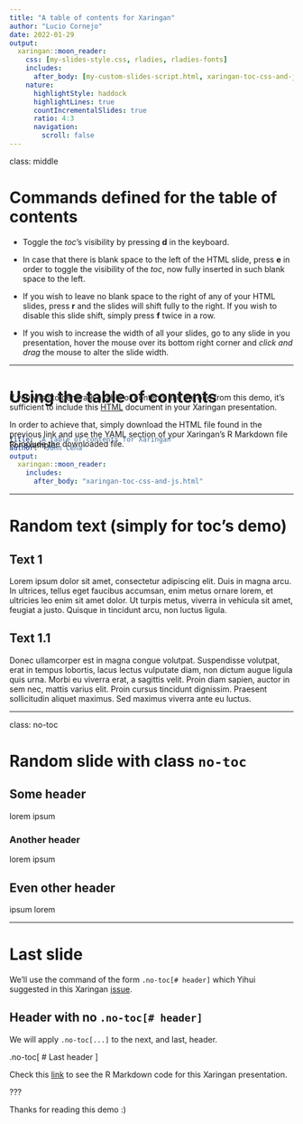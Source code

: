 ```yaml
---
title: "A table of contents for Xaringan"
author: "Lucio Cornejo"
date: 2022-01-29
output:
  xaringan::moon_reader:
    css: [my-slides-style.css, rladies, rladies-fonts]
    includes:
      after_body: [my-custom-slides-script.html, xaringan-toc-css-and-js.html]
    nature:
      highlightStyle: haddock
      highlightLines: true
      countIncrementalSlides: true
      ratio: 4:3
      navigation:
        scroll: false
---
```

class: middle

# Commands defined for the table of contents

- Toggle the _toc_'s visibility by pressing **d** in the keyboard.

- In case that there is blank space to the left
of the HTML slide, press **e** in order to 
toggle the visibility of the _toc_, now fully inserted in such blank space to the left.

- If you wish to leave no blank space to the right of any of your HTML slides, press **r**
and the slides will shift fully to the right.
If you wish to disable this slide shift, simply
press **f** twice in a row.

- If you wish to increase the width of all your slides, go to any slide in you presentation, hover the mouse over its 
bottom right corner and _click and drag_
the mouse to alter the slide width. 

---
  
# Using the table of contents

<p style="margin-bottom: -75px;"> &nbsp; </p>

If you wish to generate a table of contents
like the one from this demo, it's sufficient
to include this 
[HTML](https://github.com/lucio-cornejo/ejemplo-xaringan-TOC/blob/master/xaringan-toc-css-and-js.html)
document in your Xaringan presentation.

In order to achieve that, simply download
the HTML file found in the previous link
and use the YAML section of your
Xaringan's R Markdown file to include the 
downloaded file. 

<p style="margin-bottom: -60px;"> &nbsp; </p>

For example:

<p style="margin-bottom: -70px;"> &nbsp; </p>

```yaml
title: "A table of contents for Xaringan"
author: "John Cena"
output:
  xaringan::moon_reader:
    includes:
      after_body: "xaringan-toc-css-and-js.html"
```

---


# Random text (simply for toc's demo)

## Text 1

Lorem ipsum dolor sit amet, consectetur adipiscing elit. Duis in magna arcu. In ultrices, tellus eget faucibus accumsan, enim metus ornare lorem, et ultricies leo enim sit amet dolor. Ut turpis metus, viverra in vehicula sit amet, feugiat a justo. Quisque in tincidunt arcu, non luctus ligula. 

## Text 1.1

Donec ullamcorper est in magna congue volutpat. Suspendisse volutpat, erat in tempus lobortis, lacus lectus vulputate diam, non dictum augue ligula quis urna. Morbi eu viverra erat, a sagittis velit. Proin diam sapien, auctor in sem nec, mattis varius elit. Proin cursus tincidunt dignissim. Praesent sollicitudin aliquet maximus. Sed maximus viverra ante eu luctus.

---

class: no-toc

# Random slide with class `no-toc` 

## Some header

lorem ipsum

### Another header

lorem ipsum

## Even other header

ipsum lorem

---

# Last slide

We'll use the command of the form `.no-toc[# header]` 
which Yihui suggested in this Xaringan [issue](https://github.com/yihui/xaringan/issues/217#issuecomment-508784341).

## Header with no `.no-toc[# header]` 

We will apply `.no-toc[...]` to the next, and last, header.

.no-toc[
  # Last header 
]

Check this [link](https://github.com/lucio-cornejo/ejemplo-xaringan-TOC/blob/master/index.Rmd)
to see the R Markdown code for this Xaringan presentation.

???

Thanks for reading this demo :)
